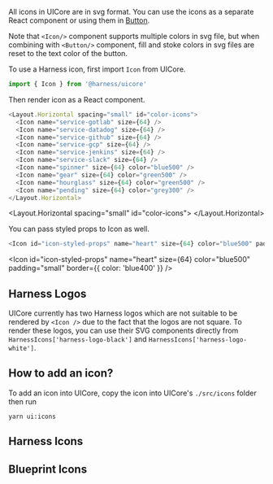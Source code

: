 
<Meta title="Foundation/Icons" />

All icons in UICore are in svg format. You can use the icons as a separate React component or using them in [Button](/button).

Note that `<Icon/>` component supports multiple colors in svg file, but when combining with `<Button/>` component, fill and stoke colors in svg files are reset to the text color of the button.

To use a Harness icon, first import `Icon` from UICore.

```js
import { Icon } from '@harness/uicore'
```

Then render icon as a React component.

```js
<Layout.Horizontal spacing="small" id="color-icons">
  <Icon name="service-gotlab" size={64} />
  <Icon name="service-datadog" size={64} />
  <Icon name="service-github" size={64} />
  <Icon name="service-gcp" size={64} />
  <Icon name="service-jenkins" size={64} />
  <Icon name="service-slack" size={64} />
  <Icon name="spinner" size={64} color="blue500" />
  <Icon name="gear" size={64} color="green500" />
  <Icon name="hourglass" size={64} color="green500" />
  <Icon name="pending" size={64} color="grey300" />
</Layout.Horizontal>
```

<Layout.Horizontal spacing="small" id="color-icons">
  <Icon name="service-gotlab" size={64} />
  <Icon name="service-datadog" size={64} />
  <Icon name="service-github" size={64} />
  <Icon name="service-gcp" size={64} />
  <Icon name="service-jenkins" size={64} />
  <Icon name="service-slack" size={64} />
  <Icon name="spinner" size={64} color="blue500" />
  <Icon name="gear" size={64} color="green500" />
  <Icon name="hourglass" size={64} color="green500" />
  <Icon name="pending" size={64} color="grey300" />
</Layout.Horizontal>

You can pass styled props to Icon as well.

```js
<Icon id="icon-styled-props" name="heart" size={64} color="blue500" padding="small" border={{ color: 'blue400' }} />
```

<Icon id="icon-styled-props" name="heart" size={64} color="blue500" padding="small" border={{ color: 'blue400' }} />

## Harness Logos

UICore currently has two Harness logos which are not suitable to be rendered by `<Icon />` due to the fact that the logos are not square. To render these logos, you can use their SVG components directly from `HarnessIcons['harness-logo-black']` and `HarnessIcons['harness-logo-white']`.

<HarnessLogos />

## How to add an icon?

To add an icon into UICore, copy the icon into UICore's `./src/icons` folder then run

```
yarn ui:icons
```

## Harness Icons

<HarnessIconsGrid />

## Blueprint Icons

<BlueprintIconsGrid />
